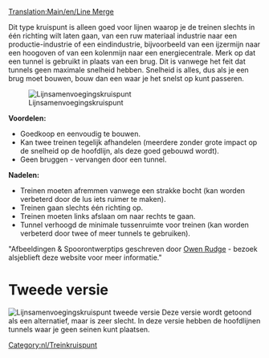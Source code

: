 [[Translation:Main/en/Line Merge]]{{en/-}}{{kruispuntenmenu/Nl}}

Dit type kruispunt is alleen goed voor lijnen waarop je de treinen slechts in één richting wilt laten gaan, van een ruw materiaal industrie naar een productie-industrie of een eindindustrie, bijvoorbeeld van een ijzermijn naar een hoogoven of van een kolenmijn naar een energiecentrale. Merk op dat een tunnel is gebruikt in plaats van een brug. Dit is vanwege het feit dat tunnels geen maximale snelheid hebben. Snelheid is alles, dus als je een brug moet bouwen, bouw dan een waar je het snelst op kunt passeren.

[[File:en/3way trackmerge.png|none|frame|Lijnsamenvoegingskruispunt]]

'''Voordelen:'''

*Goedkoop en eenvoudig te bouwen.
*Kan twee treinen tegelijk afhandelen (meerdere zonder grote impact op de snelheid op de hoofdlijn, als deze goed gebouwd wordt).
*Geen bruggen - vervangen door een tunnel.


'''Nadelen:'''

*Treinen moeten afremmen vanwege een strakke bocht (kan worden verbeterd door de lus iets ruimer te maken).
*Treinen gaan slechts één richting op.
*Treinen moeten links afslaan om naar rechts te gaan.
*Tunnel verhoogd de minimale tussenruimte voor treinen (kan worden verbeterd door twee of meer tunnels te gebruiken).


"Afbeeldingen & Spoorontwerptips geschreven door [http://www.owenrudge.net/TT/ Owen Rudge] - bezoek alsjeblieft deze website voor meer informatie."

=Tweede versie=
[[File:en/3way trackmerge2.png|none|frame|Lijnsamenvoegingskruispunt tweede versie]]
Deze versie wordt getoond als een alternatief, maar is zeer slecht. In deze versie hebben de hoofdlijnen tunnels waar je geen seinen kunt plaatsen.

[[Category:nl/Treinkruispunt]]